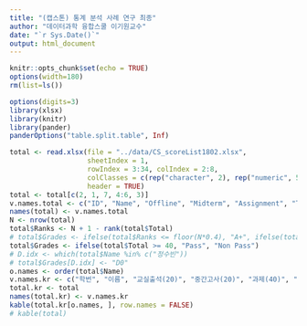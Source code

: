 ```yaml
---
title: "(캡스톤) 통계 분석 사례 연구 최종"
author: "데이터과학 융합스쿨 이기원교수"
date: "`r Sys.Date()`"
output: html_document
---
```


```r
knitr::opts_chunk$set(echo = TRUE)
options(width=180)
rm(list=ls())
```

```r
options(digits=3)
library(xlsx)
library(knitr)
library(pander)
panderOptions("table.split.table", Inf)
```


<!--### Total Scores-->

```r
total <- read.xlsx(file = "../data/CS_scoreList1802.xlsx", 
                   sheetIndex = 1, 
                   rowIndex = 3:34, colIndex = 2:8, 
                   colClasses = c(rep("character", 2), rep("numeric", 5)), 
                   header = TRUE)
total <- total[c(2, 1, 7, 4:6, 3)]
v.names.total <- c("ID", "Name", "Offline", "Midterm", "Assignment", "Team_Project", "Total")
names(total) <- v.names.total
N <- nrow(total)
total$Ranks <- N + 1 - rank(total$Total)
# total$Grades <- ifelse(total$Ranks <= floor(N*0.4), "A+", ifelse(total$Ranks <= floor(N*0.7), "B+", "C+"))
total$Grades <- ifelse(total$Total >= 40, "Pass", "Non Pass")
# D.idx <- which(total$Name %in% c("정수빈"))
# total$Grades[D.idx] <- "D0"
o.names <- order(total$Name)
v.names.kr <- c("학번", "이름", "교실출석(20)", "중간고사(20)", "과제(40)", "팀 프로젝트(20)", "총점(100)", "순위(31명중)", "학점")
total.kr <- total
names(total.kr) <- v.names.kr
kable(total.kr[o.names, ], row.names = FALSE)
# kable(total)
```

<!--
<P style = "page-break-before:always">

```r
my.grade <- function(name){
  kable(total.kr[total$Name %in% name, -1], row.names = FALSE)
}
# my.grade(c("강민영", "홍효동"))
# my.grade("서강현")
# my.grade("조재경")
```
-->

<!--### Save Data

```r
save.image(file = "../R/SM_records.RData")
```

-->
               